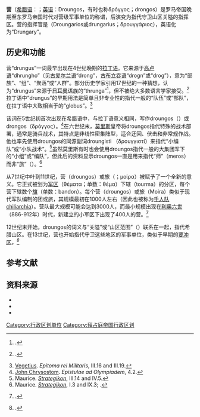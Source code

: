 '''营'''（[[希腊语|希腊语]]：{{lang|grc|δροῦγγος}}；[[英语|英语]]：Droungos，有时也称δρόγγος；drongos）是罗马帝国晚期至东罗马帝国时代对营级军事单位的称谓，后演变为指代守卫山区关隘的指挥区。营的指挥官是{{tsl|en|Droungarios|营队长}}（Droungarios或drungarius；δρουγγάριος），英语化为“Drungary”。

== 历史和功能 ==
营“drungus”一词最早出现在4世纪晚期的[[拉丁语|拉丁语]]。它来源于[[高盧語|高卢语]]“dhrungho”（见[[古愛爾蘭語|古爱尔兰语]]“drong”，[[布列塔尼语|古布立吞语]]“drogn”或“drog”），意为“部族”、“组”、“聚落”或“人群”。部分历史学家引用17世纪的一种猜想，认为“drungus”来源于[[日耳曼语族|日耳曼语族]]的“thrunga”<ref name="ODBdroungos">{{harvnb|Kazhdan|1991|p=664}}.</ref>，但不被绝大多数语言学家接受。<ref>{{harvnb|Rance|2004|pp=97–105}}.</ref>拉丁语中“drungus”的早期用法是简单且非专业性的指代一般的“队伍”或“部队”，在拉丁语中大致相当于的“globus”。<ref>[[Vegetius|Vegetius]]. ''Epitoma rei Militaris'', III.16 and III.19.</ref>

该词在5世纪初首次出现在希腊语中，与拉丁语意义相同，写作droungos（{{lang|grc|δροῦγγος}}）或drongos（δρόγγος）。<ref>[[John_Chrysostom|John Chrysostom]]. ''Epistulae ad Olympiadem'', 4.2.</ref>在六世纪末，[[莫里斯_(东罗马皇帝)|莫里斯]]皇帝将droungos指代特殊的战术部署，通常是骑兵战术，其特点是非线性密集阵型，适合迂回、伏击和非常规作战。他也率先使用droungos的同源副词droungisti （δρουγγιστί）来指代“小编队”或“小队战术”。<ref>Maurice. ''[[Strategikon_of_Maurice|Strategikon]]'', III.14 and IV.5.</ref>虽然莫里斯有时也会使用droungos指代一般的大集团军下的“小组”或“编队”，但此后的资料显示droungos一直是用来指代“师”（meros）而非“旅”（{{tsl|en|Moira (military)|moira}}）。<ref>Maurice. ''[[Strategikon_of_Maurice|Strategikon]]'', I.3 and IX.3; {{harvnb|Rance|2004|pp=109–114}}.</ref>

从7世纪中叶到11世纪，营（droungos）或旅（{{tsl|en|Moira (military)|moira}}；μοίρα）被赋予了一个全新的意义。它正式被划为[[军区制|军区]]（θέματα；单数：θέμα）下辖{{tsl|en|Turma|军团}}（tourma）的分区，每个营下辖数个[[旗_(拜占庭帝国)|旗]]（单数：bandon）。每个营（droungos）或旅（Moira）类似于现代军队编制的团或旅，其规模最初在1000人左右（因此也被称为[[千總|千人队]]chiliarchia）。营队最大规模可能会达到3000人，而最小规模出现在[[利奥六世_(东罗马)|利奥六世]]（886-912年）时代，新建立的小军区下出现了400人的营。<ref>{{harvnb|Treadgold|1995|pp=104–105}}.</ref>

12世纪末开始，droungos的词义与“关隘”或“山区范围”（{{tsl|en|Zygos|吉戈斯}}）联系在一起，指代希腊山区。在13世纪，营也开始指代守卫这些地区的军事单位，类似于早期的[[要冲区|要冲区]]''。<ref name="ODBdroungos2">{{harvnb|Kazhdan|1991|p=664}}.</ref>''

== 参考文献 ==
{{portal|拜占庭帝国}}{{Reflist|2}}

== 资料来源 ==
{{refbegin|2}}
*{{cite book|editor-last=Kazhdan|editor-first=Alexander Petrovich|editor-link=Alexander Kazhdan|title=[[Oxford_Dictionary_of_Byzantium|Oxford Dictionary of Byzantium]]|location=New York, New York and Oxford, United Kingdom|publisher=Oxford University Press|year=1991|isbn=978-0-19-504652-6|ref=harv}}
*{{cite journal|title=Drungus, Δροῦγγος and Δρουγγιστί – A Gallicism and Continuity in Roman Cavalry Tactics|url=https://www.academia.edu/3677031/Drungus_and_-_a_Gallicism_and_Continuity_in_Roman_Cavalry_Tactics_Phoenix_58.1-2_2004_96-130|last=Rance|first=Philip|journal=Phoenix|doi=10.2307/4135199|year=2004|volume=58|pages=96–130|ref=harv}}
*{{cite book|last=Treadgold|first=Warren T.|author-link=沃伦·特里高德|title=Byzantium and Its Army, 284–1081|year=1995|location=Stanford, California|publisher=Stanford University Press|isbn=0-8047-3163-2|url=https://books.google.com/books?id=xfV0LkMNaLUC|ref=harv|access-date=2020-07-03|archive-date=2020-06-01|archive-url=https://web.archive.org/web/20200601231022/https://books.google.com/books?id=xfV0LkMNaLUC|dead-url=no}}
{{refend|2}}{{拜占庭帝国主题}}
[[Category:行政区划单位|Category:行政区划单位]]
[[Category:拜占庭帝国行政区划|Category:拜占庭帝国行政区划]]